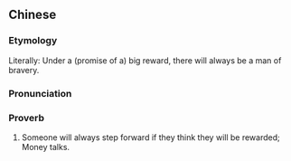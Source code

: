 {{also|重赏之下必有勇夫}}
==Chinese==
{{zh-forms|s=重赏之下必有勇夫|type=211112}}

===Etymology===
Literally: Under a (promise of a) big reward, there will always be a man of bravery.

===Pronunciation===
{{zh-pron
|m=zhòngshǎng zhī xià bì yǒu yǒngfū
|c=cung5 soeng2 zi1 haa6 bit1 jau5 jung5 fu1
|cat=prov
}}

===Proverb===
{{zh-proverb}}

# Someone will always step forward if they think they will be rewarded; Money talks.